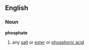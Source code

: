 ==English==
===Noun===
'''phosphate'''
#{{chemistry}} any [[salt]] or [[ester]] or [[phosphoric acid]]